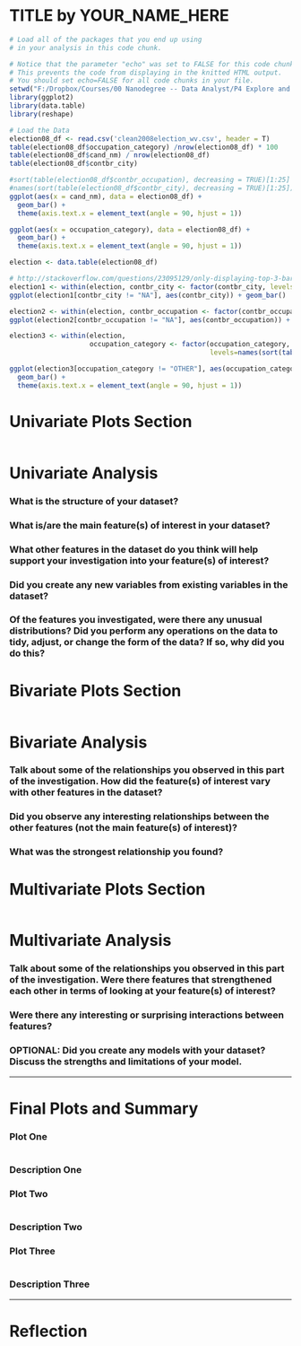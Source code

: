 TITLE by YOUR_NAME_HERE
========================================================

```r
# Load all of the packages that you end up using
# in your analysis in this code chunk.

# Notice that the parameter "echo" was set to FALSE for this code chunk.
# This prevents the code from displaying in the knitted HTML output.
# You should set echo=FALSE for all code chunks in your file.
setwd("F:/Dropbox/Courses/00 Nanodegree -- Data Analyst/P4 Explore and Summarize Data/P4-Explore-and-Summarize-Data")
library(ggplot2)
library(data.table)
library(reshape)

```

```r
# Load the Data
election08_df <- read.csv('clean2008election_wv.csv', header = T)
table(election08_df$occupation_category) /nrow(election08_df) * 100
table(election08_df$cand_nm) / nrow(election08_df)
table(election08_df$contbr_city)

#sort(table(election08_df$contbr_occupation), decreasing = TRUE)[1:25]
#names(sort(table(election08_df$contbr_city), decreasing = TRUE)[1:25])
ggplot(aes(x = cand_nm), data = election08_df) +
  geom_bar() +
  theme(axis.text.x = element_text(angle = 90, hjust = 1))

ggplot(aes(x = occupation_category), data = election08_df) +
  geom_bar() +
  theme(axis.text.x = element_text(angle = 90, hjust = 1))

election <- data.table(election08_df)

# http://stackoverflow.com/questions/23095129/only-displaying-top-3-bars-in-a-ggplot2-chart
election1 <- within(election, contbr_city <- factor(contbr_city, levels=names(sort(table(contbr_city), decreasing=TRUE))[1:5]))
ggplot(election1[contbr_city != "NA"], aes(contbr_city)) + geom_bar()

election2 <- within(election, contbr_occupation <- factor(contbr_occupation,levels=names(sort(table(contbr_occupation), decreasing=TRUE))[1:5]))
ggplot(election2[contbr_occupation != "NA"], aes(contbr_occupation)) + geom_bar()

election3 <- within(election, 
                    occupation_category <- factor(occupation_category,
                                                  levels=names(sort(table(occupation_category), decreasing=TRUE))))

ggplot(election3[occupation_category != "OTHER"], aes(occupation_category)) + 
  geom_bar() +
  theme(axis.text.x = element_text(angle = 90, hjust = 1))
```

# Univariate Plots Section
```r

```

# Univariate Analysis

### What is the structure of your dataset?

### What is/are the main feature(s) of interest in your dataset?

### What other features in the dataset do you think will help support your investigation into your feature(s) of interest?

### Did you create any new variables from existing variables in the dataset?

### Of the features you investigated, were there any unusual distributions? Did you perform any operations on the data to tidy, adjust, or change the form of the data? If so, why did you do this?



# Bivariate Plots Section
```r

```

# Bivariate Analysis

### Talk about some of the relationships you observed in this part of the investigation. How did the feature(s) of interest vary with other features in the dataset?

### Did you observe any interesting relationships between the other features (not the main feature(s) of interest)?

### What was the strongest relationship you found?




# Multivariate Plots Section

```r

```

# Multivariate Analysis

### Talk about some of the relationships you observed in this part of the investigation. Were there features that strengthened each other in terms of looking at your feature(s) of interest?

### Were there any interesting or surprising interactions between features?

### OPTIONAL: Did you create any models with your dataset? Discuss the strengths and limitations of your model.

------

# Final Plots and Summary

### Plot One
```r

```

### Description One


### Plot Two
```r

```

### Description Two


### Plot Three
```r

```

### Description Three

------

# Reflection
